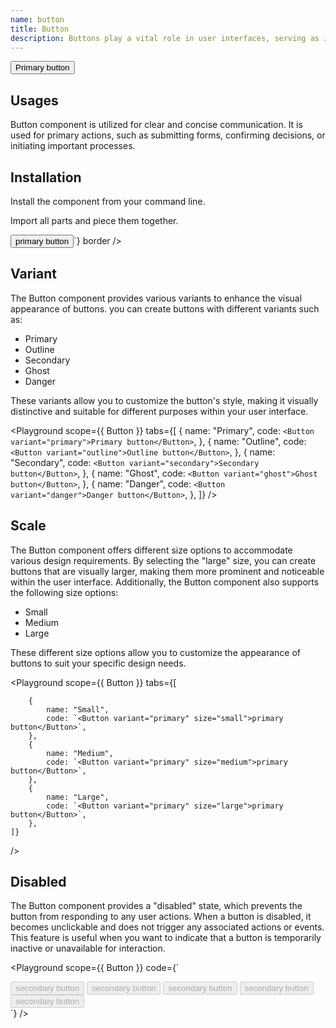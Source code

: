 ```yaml
---
name: button
title: Button
description: Buttons play a vital role in user interfaces, serving as interactive elements that initiate actions or facilitate navigation within an application. They provide users with clickable elements to interact with the system and perform various tasks.
---
```


<Preview>
    <Button variant="primary">Primary button</Button>
</Preview>

## Usages
Button component is utilized for clear and concise communication. 
It is used for primary actions, such as submitting forms, confirming decisions, or initiating important processes. 

## Installation
Install the component from your command line.

<LiveProvider>
    <LiveEditor code={`npm install @odpf/apsara`} border/>
</LiveProvider>




Import all parts and piece them together.

<LiveProvider>
    <LiveEditor code={`

<Button variant="primary">primary button</Button>`} border />
</LiveProvider>


## Variant
The Button component provides various variants to enhance the visual appearance of buttons. you can create buttons with different variants such as:

- Primary
- Outline
- Secondary
- Ghost
- Danger

These variants allow you to customize the button's style, making it visually distinctive and suitable for different purposes within your user interface.

<Playground
    scope={{ Button }}
    tabs={[
        {
            name: "Primary",
            code: `<Button variant="primary">Primary button</Button>`,
        },
        {
            name: "Outline",
            code: `<Button variant="outline">Outline button</Button>`,
        },
        {
            name: "Secondary",
            code: `<Button variant="secondary">Secondary button</Button>`,
        },
        {
            name: "Ghost",
            code: `<Button variant="ghost">Ghost button</Button>`,
        },
        {
            name: "Danger",
            code: `<Button variant="danger">Danger button</Button>`,
        },
    ]}
/>

## Scale
The Button component offers different size options to accommodate various design requirements. By selecting the "large" size, you can create buttons that are visually larger, making them more prominent and noticeable within the user interface. Additionally, the Button component also supports the following size options:
- Small
- Medium
- Large

These different size options allow you to customize the appearance of buttons to suit your specific design needs.


<Playground
    scope={{ Button }}
    tabs={[
        
        {
            name: "Small",
            code: `<Button variant="primary" size="small">primary button</Button>`,
        },
        {
            name: "Medium",
            code: `<Button variant="primary" size="medium">primary button</Button>`,
        },
        {
            name: "Large",
            code: `<Button variant="primary" size="large">primary button</Button>`,
        },
    ]}
/>


## Disabled
The Button component provides a "disabled" state, which prevents the button from responding to any user actions. When a button is disabled, it becomes unclickable and does not trigger any associated actions or events. This feature is useful when you want to indicate that a button is temporarily inactive or unavailable for interaction.

<Playground scope={{ Button }} code={`
<div style={{display:'flex', gap: '8px'}}>
    <Button variant="primary" disabled>secondary button</Button>
    <Button variant="outline" disabled>secondary button</Button>
    <Button variant="secondary" disabled>secondary button</Button>
    <Button variant="ghost" disabled>secondary button</Button>
    <Button variant="danger" disabled>secondary button</Button>
</div>
`} />


